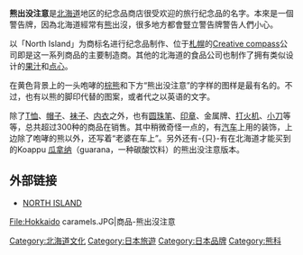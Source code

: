 {{unreferenced|time=2016-11-19T06:11:33+00:00}}
'''熊出没注意'''是[[北海道|北海道]]地区的纪念品商店很受欢迎的旅行纪念品的名字。本來是一個警告牌，因為北海道經常有[[熊|熊]]出沒，很多地方都會豎立警告牌警告人們小心。

以「North Island」为商标名进行纪念品制作、位于[[札幌|札幌]]的[[Creative_compass|Creative compass]]公司即是这一系列商品的主要制造商。其他的北海道的食品公司也制作了拥有类似设计的[[果汁|果汁]]和[[点心|点心]]。

在黄色背景上的一头咆哮的[[棕熊|棕熊]]和下方“熊出没注意”的字样的图样是最有名的。不过，也有以熊的脚印代替的图案，或者代之以英语的文字。

除了[[T恤|T恤]]、[[帽子|帽子]]、[[袜子|袜子]]、[[内衣|内衣]]之外，也有[[圆珠笔|圆珠笔]]、[[印章|印章]]、金属牌、[[打火机|打火机]]、[[小刀|小刀]]等等，总共超过300种的商品在销售。其中稍微奇怪一点的，有[[汽车|汽车]]上用的装饰，上边除了咆哮的熊以外，还写着“老婆在车上”。另外还有-{只}-有在北海道才能买到的Koappu [[瓜拿纳|瓜拿纳]]（guarana，一种碳酸饮料）的熊出没注意版本。

==外部链接==
* [http://www.north-island.co.jp NORTH ISLAND] {{Wayback|url=http://www.north-island.co.jp/ |date=20150807103540 }}
<gallery>
File:Hokkaido caramels.JPG|商品-熊出沒注意
</gallery>
[[Category:北海道文化|Category:北海道文化]]
[[Category:日本旅遊|Category:日本旅遊]]
[[Category:日本品牌|Category:日本品牌]]
[[Category:熊科|Category:熊科]]